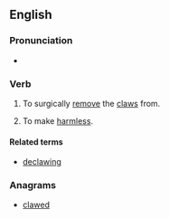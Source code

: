 ==English==

===Pronunciation===
* {{a|UK}} {{IPA|/diːˈklɔː/}}

===Verb===
{{en-verb}}

# To surgically [[remove]] the [[claw]]s from.
# {{context|figuratively}} To make [[harmless]].

====Related terms====
* [[declawing]]

===Anagrams===
* [[clawed#English|clawed]]